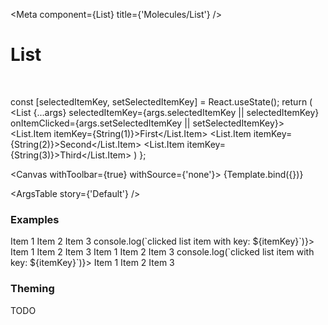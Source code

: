 

<Meta
  component={List}
  title={'Molecules/List'}
/>

# List

<br/>

  const [selectedItemKey, setSelectedItemKey] = React.useState();
  return (
    <List {...args} selectedItemKey={args.selectedItemKey || selectedItemKey} onItemClicked={args.setSelectedItemKey || setSelectedItemKey}>
      <List.Item itemKey={String(1)}>First</List.Item>
      <List.Item itemKey={String(2)}>Second</List.Item>
      <List.Item itemKey={String(3)}>Third</List.Item>
    </List>
  )
};

<Canvas withToolbar={true} withSource={'none'}>
  <Story name='Default' args={{}}>
    {Template.bind({})}
  </Story>
</Canvas>

<ArgsTable story={'Default'} />

### Examples

<Canvas>
  <Story name='Un-clickable List' args={{}}>
    <List>
      <List.Item itemKey={String(1)}>Item 1</List.Item>
      <List.Item itemKey={String(2)}>Item 2</List.Item>
      <List.Item itemKey={String(3)}>Item 3</List.Item>
    </List>
  </Story>
</Canvas>

<Canvas>
  <Story name='Click without selecting List' args={{}}>
    <List onItemClicked={(itemKey) => console.log(`clicked list item with key: ${itemKey}`)}>
      <List.Item itemKey={String(1)}>Item 1</List.Item>
      <List.Item itemKey={String(2)}>Item 2</List.Item>
      <List.Item itemKey={String(3)}>Item 3</List.Item>
    </List>
  </Story>
</Canvas>

<Canvas>
  <Story name='With dividers' args={{}}>
    <List shouldShowDividers={true}>
      <List.Item itemKey={String(1)}>Item 1</List.Item>
      <List.Item itemKey={String(2)}>Item 2</List.Item>
      <List.Item itemKey={String(3)}>Item 3</List.Item>
    </List>
  </Story>
</Canvas>

<Canvas>
  <Story name='With disabled items' args={{}}>
    <List onClicked = {(itemKey) => console.log(`clicked list item with key: ${itemKey}`)}>
      <List.Item isDisabled={true} itemKey={String(1)}>Item 1</List.Item>
      <List.Item itemKey={String(2)}>Item 2</List.Item>
      <List.Item itemKey={String(3)}>Item 3</List.Item>
    </List>
  </Story>
</Canvas>

### Theming

TODO
